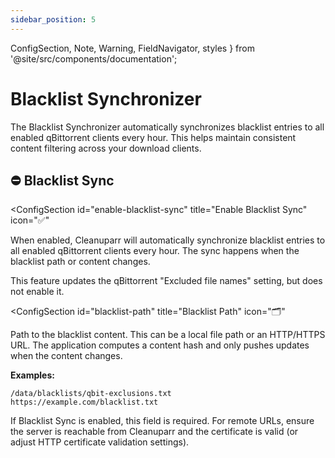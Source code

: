 ```yaml
---
sidebar_position: 5
---
```


  ConfigSection,
  Note,
  Warning,
  FieldNavigator,
  styles
} from '@site/src/components/documentation';

# Blacklist Synchronizer

The Blacklist Synchronizer automatically synchronizes blacklist entries to all enabled qBittorrent clients every hour. This helps maintain consistent content filtering across your download clients.

<FieldNavigator />

<div className={styles.documentationPage}>

<div className={styles.section}>

<h2 className={styles.sectionTitle}>
  <span className={styles.sectionIcon}>⛔</span>
  Blacklist Sync
  </h2>

<ConfigSection 
  id="enable-blacklist-sync"
  title="Enable Blacklist Sync"
  icon="✅"
>

When enabled, Cleanuparr will automatically synchronize blacklist entries to all enabled qBittorrent clients every hour. The sync happens when the blacklist path or content changes.

<Note>
This feature updates the qBittorrent "Excluded file names" setting, but does not enable it.
</Note>

</ConfigSection>

<ConfigSection
  id="blacklist-path"
  title="Blacklist Path"
  icon="🗂️"
>

Path to the blacklist content. This can be a local file path or an HTTP/HTTPS URL. The application computes a content hash and only pushes updates when the content changes.

**Examples:**
```
/data/blacklists/qbit-exclusions.txt
https://example.com/blacklist.txt
```

<Warning>
If Blacklist Sync is enabled, this field is required. For remote URLs, ensure the server is reachable from Cleanuparr and the certificate is valid (or adjust HTTP certificate validation settings).
</Warning>

</ConfigSection>

</div>

</div>